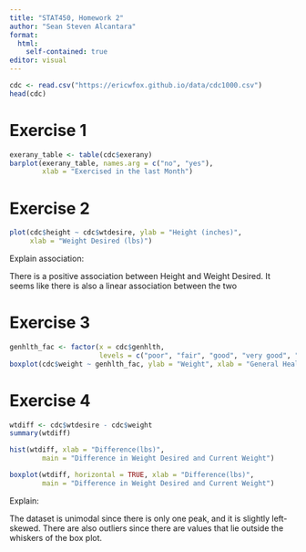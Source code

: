 ```yaml
---
title: "STAT450, Homework 2"
author: "Sean Steven Alcantara"
format: 
  html:
    self-contained: true
editor: visual
---
```


```r
cdc <- read.csv("https://ericwfox.github.io/data/cdc1000.csv")
head(cdc)
```

# Exercise 1

```r
exerany_table <- table(cdc$exerany)
barplot(exerany_table, names.arg = c("no", "yes"),
        xlab = "Exercised in the last Month")
```

# Exercise 2

```r
plot(cdc$height ~ cdc$wtdesire, ylab = "Height (inches)",
     xlab = "Weight Desired (lbs)")
```

Explain association:

There is a positive association between Height and Weight Desired. It seems like there is also a linear association between the two

# Exercise 3

```r
genhlth_fac <- factor(x = cdc$genhlth,
                      levels = c("poor", "fair", "good", "very good", "excellent"))
boxplot(cdc$weight ~ genhlth_fac, ylab = "Weight", xlab = "General Health")
```

# Exercise 4

```r
wtdiff <- cdc$wtdesire - cdc$weight
summary(wtdiff)
```

```r
hist(wtdiff, xlab = "Difference(lbs)",
        main = "Difference in Weight Desired and Current Weight")
```

```r
boxplot(wtdiff, horizontal = TRUE, xlab = "Difference(lbs)",
        main = "Difference in Weight Desired and Current Weight")
```

Explain:

The dataset is unimodal since there is only one peak, and it is slightly left-skewed. There are also outliers since there are values that lie outside the whiskers of the box plot.
